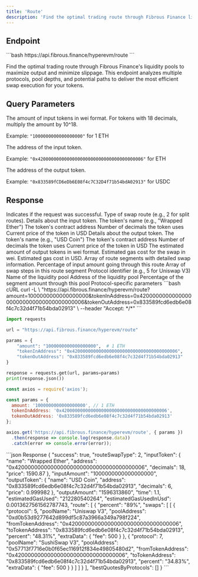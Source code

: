 ```yaml
---
title: 'Route'
description: 'Find the optimal trading route through Fibrous Finance liquidity pools'
---
```


## Endpoint

<CodeGroup>
```bash
https://api.fibrous.finance/hyperevm/route
```
</CodeGroup>

Find the optimal trading route through Fibrous Finance's liquidity pools to maximize output and minimize slippage. This endpoint analyzes multiple protocols, pool depths, and potential paths to deliver the most efficient swap execution for your tokens.

## Query Parameters

<ParamField query="amount" type="string" required>
  The amount of input tokens in wei format. For tokens with 18 decimals, multiply the amount by 10^18.
  
  Example: `"1000000000000000000"` for 1 ETH
</ParamField>

<ParamField query="tokenInAddress" type="string" required>
  The address of the input token.
  
  Example: `"0x4200000000000000000000000000000000000006"` for ETH
</ParamField>

<ParamField query="tokenOutAddress" type="string" required>
  The address of the output token.
  
  Example: `"0x833589fCD6eDb6E08f4c7C32D4f71b54bdA02913"` for USDC
</ParamField>

## Response

<ResponseField name="success" type="boolean">
  Indicates if the request was successful.
</ResponseField>

<ResponseField name="routeSwapType" type="number">
  Type of swap route (e.g., 2 for split routes).
</ResponseField>

<ResponseField name="inputToken" type="object">
  Details about the input token.
  <Expandable>
    <ResponseField name="name" type="string">
      The token's name (e.g., "Wrapped Ether")
    </ResponseField>
    <ResponseField name="address" type="string">
      The token's contract address
    </ResponseField>
    <ResponseField name="decimals" type="number">
      Number of decimals the token uses
    </ResponseField>
    <ResponseField name="price" type="number">
      Current price of the token in USD
    </ResponseField>
  </Expandable>
</ResponseField>

<ResponseField name="outputToken" type="object">
  Details about the output token.
  <Expandable>
    <ResponseField name="name" type="string">
      The token's name (e.g., "USD Coin")
    </ResponseField>
    <ResponseField name="address" type="string">
      The token's contract address
    </ResponseField>
    <ResponseField name="decimals" type="number">
      Number of decimals the token uses
    </ResponseField>
    <ResponseField name="price" type="number">
      Current price of the token in USD
    </ResponseField>
  </Expandable>
</ResponseField>

<ResponseField name="outputAmount" type="string">
  The estimated amount of output tokens in wei format.
</ResponseField>

<ResponseField name="estimatedGasUsed" type="string">
  Estimated gas cost for the swap in wei.
</ResponseField>

<ResponseField name="estimatedGasUsedInUsd" type="number">
  Estimated gas cost in USD.
</ResponseField>

<ResponseField name="route" type="array">
  Array of route segments with detailed swap information.
  <Expandable>
    <ResponseField name="percent" type="string">
      Percentage of input amount going through this route
    </ResponseField>
    <ResponseField name="swaps" type="array">
      Array of swap steps in this route segment
      <Expandable>
        <ResponseField name="protocol" type="number">
          Protocol identifier (e.g., 5 for Uniswap V3)
        </ResponseField>
        <ResponseField name="poolName" type="string">
          Name of the liquidity pool
        </ResponseField>
        <ResponseField name="poolAddress" type="string">
          Address of the liquidity pool
        </ResponseField>
        <ResponseField name="percent" type="string">
          Percentage of the segment amount through this pool
        </ResponseField>
        <ResponseField name="extraData" type="object">
          Protocol-specific parameters
        </ResponseField>
      </Expandable>
    </ResponseField>
  </Expandable>
</ResponseField>

<RequestExample>
```bash cURL
curl -L \
  "https://api.fibrous.finance/hyperevm/route?amount=1000000000000000000&tokenInAddress=0x4200000000000000000000000000000000000006&tokenOutAddress=0x833589fcd6edb6e08f4c7c32d4f71b54bda02913" \
  --header "Accept: */*"
```

```python Python
import requests

url = "https://api.fibrous.finance/hyperevm/route"

params = {
    "amount": "1000000000000000000",  # 1 ETH
    "tokenInAddress": "0x4200000000000000000000000000000000000006",
    "tokenOutAddress": "0x833589fcd6edb6e08f4c7c32d4f71b54bda02913"
}

response = requests.get(url, params=params)
print(response.json())
```

```javascript JavaScript
const axios = require('axios');

const params = {
  amount: '1000000000000000000', // 1 ETH
  tokenInAddress: '0x4200000000000000000000000000000000000006',
  tokenOutAddress: '0x833589fcd6edb6e08f4c7c32d4f71b54bda02913'
};

axios.get('https://api.fibrous.finance/hyperevm/route', { params })
  .then(response => console.log(response.data))
  .catch(error => console.error(error));
```
</RequestExample>

<ResponseExample>
```json Response
{
  "success": true,
  "routeSwapType": 2,
  "inputToken": {
    "name": "Wrapped Ether",
    "address": "0x4200000000000000000000000000000000000006",
    "decimals": 18,
    "price": 1590.87
  },
  "inputAmount": "1000000000000000000",
  "outputToken": {
    "name": "USD Coin",
    "address": "0x833589fcd6edb6e08f4c7c32d4f71b54bda02913",
    "decimals": 6,
    "price": 0.999982
  },
  "outputAmount": "1596313860",
  "time": 1.1,
  "estimatedGasUsed": "212280540264",
  "estimatedGasUsedInUsd": 0.0013627561562787743,
  "route": [
    {
      "percent": "89%",
      "swaps": [
        [
          {
            "protocol": 5,
            "poolName": "Uniswap V3",
            "poolAddress": "0xd0b53d9277642d899df5c87a3966a349a798f224",
            "fromTokenAddress": "0x4200000000000000000000000000000006",
            "toTokenAddress": "0x833589fcd6edb6e08f4c7c32d4f71b54bda02913",
            "percent": "48.31%",
            "extraData": {
              "fee": 500
            }
          },
          {
            "protocol": 7,
            "poolName": "SushiSwap V3",
            "poolAddress": "0x57713f7716e0b0f65ec116912f834e49805480d2",
            "fromTokenAddress": "0x4200000000000000000000000000000006",
            "toTokenAddress": "0x833589fcd6edb6e08f4c7c32d4f71b54bda02913",
            "percent": "34.83%",
            "extraData": {
              "fee": 500
            }
          }
        ]
      ]
    }
  ],
  "bestQuotesByProtocols": []
}
```
</ResponseExample>
